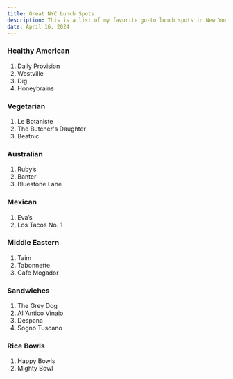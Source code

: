 ```yaml
---
title: Great NYC Lunch Spots
description: This is a list of my favorite go-to lunch spots in New York City
date: April 16, 2024
---
```


### Healthy American

1. Daily Provision
2. Westville
3. Dig
4. Honeybrains

### Vegetarian

1. Le Botaniste
2. The Butcher's Daughter 
3. Beatnic

### Australian

1. Ruby’s
2. Banter
3. Bluestone Lane

### Mexican

1. Eva’s
2. Los Tacos No. 1

### Middle Eastern

1. Taim
2. Tabonnette
3. Cafe Mogador

### Sandwiches

1. The Grey Dog
2. All’Antico Vinaio
3. Despana
4. Sogno Tuscano

### Rice Bowls

1. Happy Bowls
2. Mighty Bowl